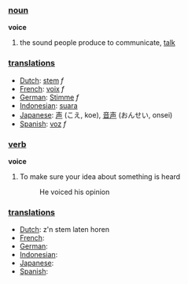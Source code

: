 === [[noun]] ===

'''voice'''
#the sound people produce to communicate, [[talk]]

=== [[translation]]s ===
*[[Dutch]]: [[stem]] ''f''
*[[French]]: [[voix]] ''f''
*[[German]]: [[Stimme]] ''f''
*[[Indonesian]]: [[suara]]
*[[Japanese]]: [[声]] (こえ, koe), [[音声]] (おんせい, onsei)
*[[Spanish]]: [[voz]] ''f''

=== [[verb]] ===

'''voice'''
#To make sure your idea about something is heard
#: He voiced his opinion

=== [[translation]]s ===
*[[Dutch]]: z'n stem laten horen
*[[French]]: [[]]
*[[German]]: [[]]
*[[Indonesian]]: [[]]
*[[Japanese]]: [[]]
*[[Spanish]]: [[]]